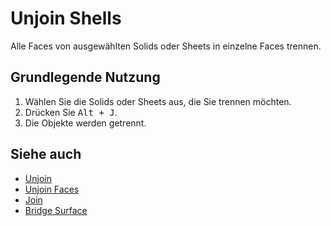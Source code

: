 
# Unjoin Shells

<Reference shortcut="Alt + J" command="Unjoin" button="Im vorgeschlagenen Befehlsmenü"  buttonIcon='button-unjoin' />

Alle Faces von ausgewählten Solids oder Sheets in einzelne Faces trennen.

## Grundlegende Nutzung

1. Wählen Sie die Solids oder Sheets aus, die Sie trennen möchten.
2. Drücken Sie <kbd>Alt + J</kbd>.
3. Die Objekte werden getrennt.

## Siehe auch
- [Unjoin](unjoin)
- [Unjoin Faces](unjoin-faces)
- [Join](join)
- [Bridge Surface](bridge-surface)